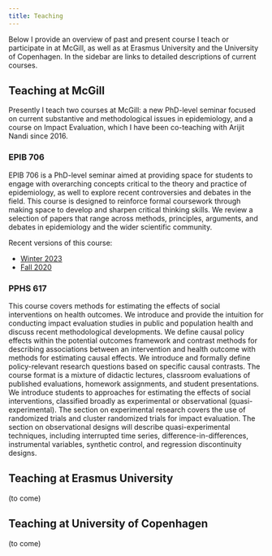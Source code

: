 ```yaml
---
title: Teaching
---
```


Below I provide an overview of past and present course I teach or participate in at McGill, as well as at Erasmus University and the University of Copenhagen. In the sidebar are links to detailed descriptions of current courses.

## Teaching at McGill
Presently I teach two courses at McGill: a new PhD-level seminar focused on current substantive and methodological issues in epidemiology, and a course on Impact Evaluation, which I have been co-teaching with Arijit Nandi since 2016.

### EPIB 706
EPIB 706 is a PhD-level seminar aimed at providing space for students to engage with overarching concepts critical to the theory and practice of epidemiology, as well to explore recent controversies and debates in the field. This course is designed to reinforce formal coursework through making space to develop and sharpen critical thinking skills. We review a selection of papers that range across methods, principles, arguments, and debates in epidemiology and the wider scientific community. 

Recent versions of this course:  

- [Winter 2023](epib-706-2023/index.qmd)
- [Fall 2020](epib-706-fall-2020/index.qmd)

### PPHS 617
This course covers methods for estimating the effects of social interventions on health outcomes. We introduce and provide the intuition for conducting impact evaluation studies in public and population health and discuss recent methodological developments. We define causal policy effects within the potential outcomes framework and contrast methods for describing associations between an intervention and health outcome with methods for estimating causal effects. We introduce and formally define policy-relevant research questions based on specific causal contrasts. The course format is a mixture of didactic lectures, classroom evaluations of published evaluations, homework assignments, and student presentations. We introduce students to approaches for estimating the effects of social interventions, classified broadly as experimental or observational (quasi-experimental). The section on experimental research covers the use of randomized trials and cluster randomized trials for impact evaluation. The section on observational designs will describe quasi-experimental techniques, including interrupted time series, difference-in-differences, instrumental variables, synthetic control, and regression discontinuity designs. 

## Teaching at Erasmus University
(to come)

## Teaching at University of Copenhagen
(to come)

